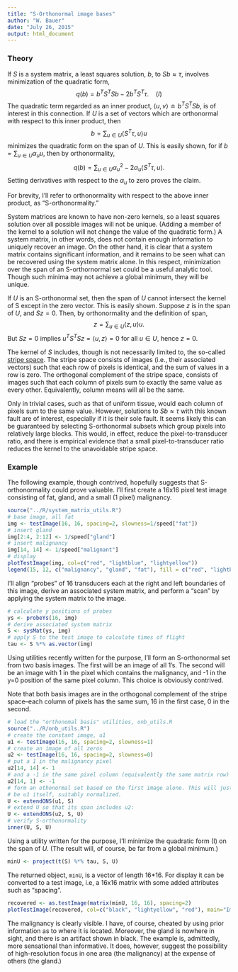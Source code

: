```yaml
---
title: "S-Orthonormal image bases"
author: "W. Bauer"
date: "July 26, 2015"
output: html_document
---
```


### Theory

If $S$ is a system matrix, a least squares solution, $b$, to $Sb \approx \tau,$ involves minimization of the quadratic form, $$q(b) = b^TS^TSb - 2b^TS^T\tau.\:\:\:\:(I)$$ The quadratic term regarded as an inner product, $\langle u, v\rangle \doteq b^TS^TSb,$ is of interest in this connection. If $U$ is a set of vectors which are orthonormal with respect to this inner product, then$$b = \sum_{u \in U} \langle S^T\tau, u \rangle u$$minimizes the quadratic form on the span of $U$. This is easily shown, for if $b = \sum_{u \in U} \alpha_u u,$ then by orthonormality,$$q(b) = \sum_{u \in U} \alpha_u^2 - 2\alpha_u \langle S^T\tau, u \rangle.$$Setting derivatives with respect to the $\alpha_u$ to zero proves the claim.

For brevity, I'll refer to orthonormality with respect to the above inner product, as "S-orthonormality."

System matrices are known to have non-zero kernels, so a least squares solution over all possible images will not be unique. (Adding a member of the kernel to a solution will not change the value of the quadratic form.) A system matrix, in other words, does not contain enough information to uniquely recover an image. On the other hand, it is clear that a system matrix contains significant information, and it remains to be seen what can be recovered using the system matrix alone. In this respect, minimization over the span of an S-orthornormal set could be a useful analytic tool. Though such minima may not achieve a global minimum, they will be unique.  

If $U$ is an S-orthonormal set, then the span of $U$ cannot intersect the kernel of S except in the zero vector. This is easily shown. Suppose $z$ is in the span of $U$, and $Sz=0.$ Then, by orthonormality and the definition of span,$$z = \sum_{u \in U}\langle z, u\rangle u.$$But $Sz=0$ implies $u^TS^TSz = \langle u, z \rangle = 0$ for all $u \in U$, hence $z = 0.$

The kernel of $S$ includes, though is not necessarily limited to, the so-called [stripe space](S_kernel_etc.Rmd). The stripe space consists of images (i.e., their associated vectors) such that each row of pixels is identical, and the sum of values in a row is zero. The orthogonal complement of the stripe space, consists of images such that each column of pixels sum to exactly the same value as every other. Equivalently, column means will all be the same.

Only in trivial cases, such as that of uniform tissue, would each column of pixels sum to the same value. However, solutions to $Sb \approx \tau$ with this known fault are of interest, especially if it is their sole fault. It seems likely this can be guaranteed by selecting S-orthonormal subsets which group pixels into relatively large blocks. This would, in effect, reduce the pixel-to-transducer ratio, and there is empirical evidence that a small pixel-to-transducer ratio reduces the kernel to the unavoidable stripe space.

### Example

The following example, though contrived, hopefully suggests that S-orthonormality could prove valuable. I'll first create a 16x16 pixel test image consisting of fat, gland, and a small (1 pixel) malignancy.

```r
source("../R/system_matrix_utils.R")
# base image, all fat
img <- testImage(16, 16, spacing=2, slowness=1/speed["fat"])
# insert gland
img[2:4, 2:12] <- 1/speed["gland"]
# insert malignancy
img[14, 14] <- 1/speed["malignant"]
# display
plotTestImage(img, col=c("red", "lightblue", "lightyellow"))
legend(15, 12, c("malignancy", "gland", "fat"), fill = c("red", "lightblue", "lightyellow"))
```

I'll align "probes" of 16 transducers each at the right and left boundaries of this image, derive an associated system matrix, and perform a "scan" by applying the system matrix to the image. 

```r
# calculate y positions of probes
ys <- probeYs(16, img)
# derive associated system matrix
S <- sysMat(ys, img)
# apply S to the test image to calculate times of flight
tau <- S %*% as.vector(img)
```

Using utilities recently written for the purpose, I'll form an S-orthonormal set from two basis images. The first will be an image of all 1's. The second will be an image with 1 in the pixel which contains the malignancy, and -1 in the y=0 position of the same pixel column. This choice is obviously contrived.

Note that both basis images are in the orthogonal complement of the stripe space--each column of pixels has the same sum, 16 in the first case, 0 in the second.

```r
# load the "orthonomal basis" utilities, onb_utils.R
source("../R/onb_utils.R")
# create the constant image, u1
u1 <- testImage(16, 16, spacing=2, slowness=1)
# create an image of all zeros
u2 <- testImage(16, 16, spacing=2, slowness=0)
# put a 1 in the malignancy pixel
u2[14, 14] <- 1
# and a -1 in the same pixel column (equivalently the same matrix row)
u2[14, 1] <- -1
# form an othonormal set based on the first image alone. This will just
# be u1 itself, suitably normalized.
U <- extendONS(u1, S)
# extend U so that its span includes u2: 
U <- extendONS(u2, S, U)
# verify S-orthonormality
inner(U, S, U)
```

Using a utility written for the purpose, I'll minimize the quadratic form (I) on the span of $U.$ (The result will, of course, be far from a global minimum.)

```r
minU <- project(t(S) %*% tau, S, U)
```

The returned object, `minU`, is a vector of length 16*16. For display it can be converted to a test image, i.e, a 16x16 matrix with some added attributes such as "spacing".

```r
recovered <- as.testImage(matrix(minU, 16, 16), spacing=2)
plotTestImage(recovered, col=c("black", "lightyellow", "red"), main="Image recovered by projection on\nan S-orthogonal basis of dimension 2.")
```

The malignancy is clearly visible. I have, of course, cheated by using prior information as to where it is located. Moreover, the gland is nowhere in sight, and there is an artifact shown in black. The example is, admittedly, more sensational than informative. It does, however, suggest the possibility of high-resolution focus in one area (the malignancy) at the expense of others (the gland.)  
